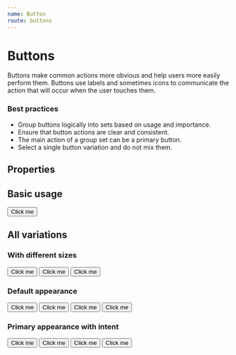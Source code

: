 ```yaml
---
name: Button
route: buttons
---
```



# Buttons

Buttons make common actions more obvious and help users more easily perform them. Buttons use labels and sometimes icons to communicate
the action that will occur when the user touches them.

### Best practices

- Group buttons logically into sets based on usage and importance.
- Ensure that button actions are clear and consistent.
- The main action of a group set can be a primary button.
- Select a single button variation and do not mix them.

## Properties

<Props of={Button} />

## Basic usage

<Playground>
	<Button>Click me</Button>
</Playground>

## All variations

### With different sizes

<Button mr={15} scale="small">
	Click me
</Button>
<Button mr={15} scale="normal">
	Click me
</Button>
<Button mr={15} scale="big">
	Click me
</Button>

### Default appearance

<Button mr={15} appearance="default" intent="none">
	Click me
</Button>
<Button mr={15} appearance="default" intent="success">
	Click me
</Button>
<Button mr={15} appearance="default" intent="warning">
	Click me
</Button>
<Button mr={15} appearance="default" intent="danger">
	Click me
</Button>

### Primary appearance with intent

<Button mr={15} appearance="primary" intent="none">
	Click me
</Button>
<Button mr={15} appearance="primary" intent="success">
	Click me
</Button>
<Button mr={15} appearance="primary" intent="warning">
	Click me
</Button>
<Button mr={15} appearance="primary" intent="danger">
	Click me
</Button>
